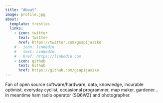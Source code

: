 ```yaml
---
title: "About"
image: profile.jpg
about:
  template: trestles
  links:
    - icon: twitter
      text: Twitter
      href: https://twitter.com/gsapijaszko
    # - icon: linkedin
    #   text: LinkedIn
    #   href: https://linkedin.com
    - icon: github
      text: Github
      href: https://github.com/gsapijaszko
---
```

Fan of open source software/hardware, data, knowledge, incurable optimist, everyday cyclist, occasional programmer, map maker, gardener... In meantime ham radio operator (SQ6WZ) and photographer.